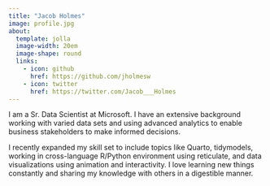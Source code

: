 ```yaml
---
title: "Jacob Holmes"
image: profile.jpg
about:
  template: jolla
  image-width: 20em
  image-shape: round
  links:
    - icon: github
      href: https://github.com/jholmesw
    - icon: twitter
      href: https://twitter.com/Jacob___Holmes
---
```


I am a Sr. Data Scientist at Microsoft. I have an extensive background working with varied data sets and using advanced analytics to enable business stakeholders to make informed decisions.

I recently expanded my skill set to include topics like Quarto, tidymodels, working in cross-language R/Python environment using reticulate, and data visualizations using animation and interactivity. I love learning new things constantly and sharing my knowledge with others in a digestible manner.

